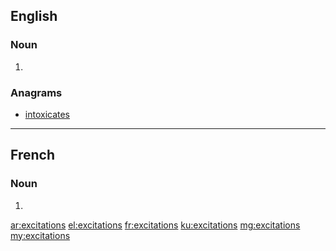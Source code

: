 ==English==

===Noun===
{{head|en|plural}}

# {{plural of|excitation|lang=en|nocat=1}}

===Anagrams===
* [[intoxicates#English|intoxicates]]

----

==French==

===Noun===
{{head|fr|plural}}

# {{plural of|excitation|lang=fr|nocat=1}}

[[ar:excitations]]
[[el:excitations]]
[[fr:excitations]]
[[ku:excitations]]
[[mg:excitations]]
[[my:excitations]]